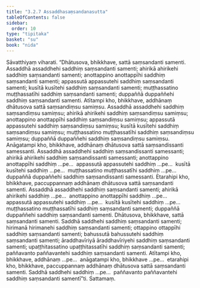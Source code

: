 ```yaml
---
title: "3.2.7 Assaddhasaṃsandanasutta"
tableOfContents: false
sidebar:
  order: 10
type: "tipitaka"
basket: "su"
book: "nida"
---
```



<DynamicBreadcrumb />

<Division number="101" book="nida" bookNo="12" page="371">

<Paragraph number="729" book="nida">
Sāvatthiyaṃ viharati. “Dhātusova, bhikkhave, sattā saṃsandanti samenti. Assaddhā assaddhehi saddhiṃ saṃsandanti samenti; ahirikā ahirikehi saddhiṃ saṃsandanti samenti; anottappino anottappīhi saddhiṃ saṃsandanti samenti; appassutā appassutehi saddhiṃ saṃsandanti samenti; kusītā kusītehi saddhiṃ saṃsandanti samenti; muṭṭhassatino muṭṭhassatīhi saddhiṃ saṃsandanti samenti; duppaññā duppaññehi saddhiṃ saṃsandanti samenti.
</Paragraph>

<Paragraph number="730" book="nida">
Atītampi kho, bhikkhave, addhānaṃ dhātusova sattā saṃsandiṃsu samiṃsu. Assaddhā assaddhehi saddhiṃ saṃsandiṃsu samiṃsu; ahirikā ahirikehi saddhiṃ saṃsandiṃsu samiṃsu; anottappino anottappīhi saddhiṃ saṃsandiṃsu samiṃsu; appassutā appassutehi saddhiṃ saṃsandiṃsu samiṃsu; kusītā kusītehi saddhiṃ saṃsandiṃsu samiṃsu; muṭṭhassatino muṭṭhassatīhi saddhiṃ saṃsandiṃsu samiṃsu; duppaññā duppaññehi saddhiṃ saṃsandiṃsu samiṃsu.
</Paragraph>

<Paragraph number="731" book="nida">
Anāgatampi kho, bhikkhave, addhānaṃ dhātusova sattā saṃsandissanti samessanti. Assaddhā assaddhehi saddhiṃ saṃsandissanti samessanti; ahirikā ahirikehi saddhiṃ saṃsandissanti samessanti; anottappino anottappīhi saddhiṃ …pe…  appassutā appassutehi saddhiṃ …pe…  kusītā kusītehi saddhiṃ …pe…  muṭṭhassatino muṭṭhassatīhi saddhiṃ …pe…  duppaññā duppaññehi saddhiṃ saṃsandissanti samessanti.
</Paragraph>

<Paragraph number="732" book="nida">
Etarahipi kho, bhikkhave, paccuppannaṃ addhānaṃ dhātusova sattā saṃsandanti samenti. Assaddhā assaddhehi saddhiṃ saṃsandanti samenti; ahirikā ahirikehi saddhiṃ …pe…  anottappino anottappīhi saddhiṃ …pe…  appassutā appassutehi saddhiṃ …pe…  kusītā kusītehi saddhiṃ …pe…  muṭṭhassatino muṭṭhassatīhi saddhiṃ saṃsandanti samenti; duppaññā duppaññehi saddhiṃ saṃsandanti samenti.
</Paragraph>

<Paragraph number="733" book="nida">
Dhātusova, bhikkhave, sattā saṃsandanti samenti. Saddhā saddhehi saddhiṃ saṃsandanti samenti; hirimanā hirimanehi saddhiṃ saṃsandanti samenti; ottappino ottappīhi saddhiṃ saṃsandanti samenti; bahussutā bahussutehi saddhiṃ saṃsandanti samenti; āraddhavīriyā āraddhavīriyehi saddhiṃ saṃsandanti samenti; upaṭṭhitassatino upaṭṭhitassatīhi saddhiṃ saṃsandanti samenti; paññavanto paññavantehi saddhiṃ saṃsandanti samenti. Atītampi kho, bhikkhave, addhānaṃ …pe…  anāgatampi kho, bhikkhave …pe…  etarahipi kho, bhikkhave, paccuppannaṃ addhānaṃ dhātusova sattā saṃsandanti samenti. Saddhā saddhehi saddhiṃ …pe…  paññavanto paññavantehi saddhiṃ saṃsandanti samentī”ti.

</Paragraph>
</Division>

<Paragraph number="734" type="center" book="nida">
Sattamaṃ.
</Paragraph>